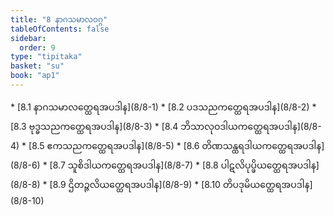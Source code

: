 ```yaml
---
title: "8 နာဂသမာလဝဂ္ဂ"
tableOfContents: false
sidebar:
  order: 9
type: "tipitaka"
basket: "su"
book: "ap1"
---
```



<DynamicBreadcrumb />



<TableOfContents book="ap1" section="8">
* [8.1 နာဂသမာလတ္ထေရအပဒါန](8/8-1)
* [8.2 ပဒသညကတ္ထေရအပဒါန](8/8-2)
* [8.3 ဗုဒ္ဓသညကတ္ထေရအပဒါန](8/8-3)
* [8.4 ဘိသာလုဝဒါယကတ္ထေရအပဒါန](8/8-4)
* [8.5 ဧကသညကတ္ထေရအပဒါန](8/8-5)
* [8.6 တိဏသန္ထရဒါယကတ္ထေရအပဒါန](8/8-6)
* [8.7 သူစိဒါယကတ္ထေရအပဒါန](8/8-7)
* [8.8 ပါဋလိပုပ္ဖိယတ္ထေရအပဒါန](8/8-8)
* [8.9 ဌိတဉ္ဇလိယတ္ထေရအပဒါန](8/8-9)
* [8.10 တိပဒုမိယတ္ထေရအပဒါန](8/8-10)
</TableOfContents>